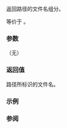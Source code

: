 {{cpp/experimental/fs/path/title|filename}}
{{cpp/experimental/fs/path/navbar}}
{{dcl begin}}
{{dcl|since=fs_ts|1=
path filename() const;
}}
{{dcl end}}

返回路径的文件名组分。

等价于 {{cc|empty() ? path() : *--end()}}。

===参数===
（无）

===返回值===
路径所标识的文件名。

{{cpp/impldef exception}}

===示例===
{{example 
|code=
#include &lt;experimental/filesystem&gt;
#include &lt;iostream&gt;
namespace fs = std::experimental::filesystem;

int main()
{
    std::cout &lt;&lt; fs::path("/foo/bar.txt").filename() &lt;&lt; '\n'
              &lt;&lt; fs::path("/foo/.bar").filename() &lt;&lt; '\n'
              &lt;&lt; fs::path("/foo/bar/").filename() &lt;&lt; '\n'
              &lt;&lt; fs::path("/foo/.").filename() &lt;&lt; '\n'
              &lt;&lt; fs::path("/foo/..").filename() &lt;&lt; '\n'
              &lt;&lt; fs::path(".").filename() &lt;&lt; '\n'
              &lt;&lt; fs::path("..").filename() &lt;&lt; '\n'
              &lt;&lt; fs::path("/").filename() &lt;&lt; '\n';
}
|output=
"bar.txt"
".bar"
"."
"."
".."
"."
".."
"/"
}}

===参阅===
{{dsc begin}}
{{dsc inc|cpp/experimental/fs/path/dsc extension}}
{{dsc inc|cpp/experimental/fs/path/dsc stem}}
{{dsc inc|cpp/experimental/fs/path/dsc replace_filename}}
{{dsc mem fun|cpp/experimental/fs/path/has_path|title=has_filename|检查对应路径元素是否非空}}
{{dsc end}}